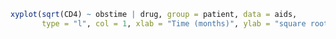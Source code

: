 ```r
xyplot(sqrt(CD4) ~ obstime | drug, group = patient, data = aids,
       type = "l", col = 1, xlab = "Time (months)", ylab = "square root CD4 cell count")
```
